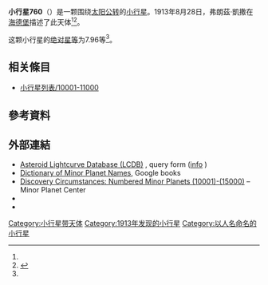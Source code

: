 {{Infobox planet
 | minorplanet     = yes
 | name            = 760 Massinga
 | background      = #D6D6D6
 | image = 
 | image_size      = 
 | caption         =
 | discovery_ref   =  <ref name="MPC-object" />
 | discoverer      = [[弗朗茲·凱撒|弗朗茲·凱撒]]
 | discovery_site  = [[海德堡|海德堡]]
 | discovered      = 1913年8月28日
 | mpc_name        = 760 Massinga
 | alt_names       = 760 Massinga
 | pronounced      = 
 | named_after     = <ref name="MPC-object" />
 | mp_category     = [[主帶小行星|主帶小行星]] <ref name="MPC-object" /><ref name="jpldata" />
 | orbit_ref       = <ref name="a">[http://ssd.jpl.nasa.gov/sbdb.cgi?sstr=760 760] {{Wayback|url=http://ssd.jpl.nasa.gov/sbdb.cgi?sstr=760 |date=20151202012419 }}，小行星數據庫瀏覽器（JPL Small-Body Database Browser）－[[美国国家航空航天局|美国国家航空航天局]]喷气推进实验室</ref>
 | epoch           = 2018-03-23.0（[[儒略日|JD]] 2458200.5）
 | uncertainty     = 0
 | observation_arc = 
 | aphelion = {{convert|3.885|AU|km|3|abbr=on|lk=out}}
 | perihelion      = {{convert|2.4177401|AU|km|3|abbr=on}}
 | semimajor       = 3.1512109
 | eccentricity    = 0.2327584
 | period          = 5.59[[儒略年|yr]]
 | mean_anomaly    = 35.19992[[度|°]]
 | mean_motion     = {{Deg2DMS|0.17619260|sup=ms}} / day
 | inclination     = 12.52794
 | asc_node        = 331.62943°
 | arg_peri        = 200.90332
 | mean_diameter   = 
 | rotation        = 
 | albedo          =
 | spectral_type   =
 | abs_magnitude   = 7.96<ref name="jpldata" />
}}
'''小行星760'''（{{lang-en|760 Massinga}}）是一颗围绕[[太阳|太阳]][[公转|公转]]的[[小行星|小行星]]。1913年8月28日，弗朗茲·凱撒在[[海德堡|海德堡]]描述了此天体<ref name="a" /><ref>{{cite news|title=小行星列表|url=http://cfa-www.harvard.edu/iau/lists/NumberedMPs.txt|accessdate=2018-10-19|newspaper=哈佛大学|archive-date=2008-05-17|archive-url=https://web.archive.org/web/20080517010638/http://cfa-www.harvard.edu/iau/lists/NumberedMPs.txt|dead-url=no}}</ref>。

这颗小行星的[[绝对星等|绝对星等]]为7.96等<ref name="a" />。

== 相关條目 ==
*[[小行星列表/10001-11000|小行星列表/10001-11000]]

== 參考資料 ==
{{reflist|refs=

<ref name="jpldata">{{cite web
 |type         = 2018-01-26 last obs.
 |title        = JPL Small-Body Database Browser:760 Massinga-760 Massinga
 |url          = https://ssd.jpl.nasa.gov/sbdb.cgi?sstr=760
 |publisher    = [[Jet_Propulsion_Laboratory|Jet Propulsion Laboratory]]
 |accessdate   = 28 March 2018
 |archive-date = 2021-01-29
 |archive-url  = https://web.archive.org/web/20210129094658/https://ssd.jpl.nasa.gov/sbdb.cgi?sstr=760
 |dead-url     = no
}}</ref>

<ref name="MPC-object">{{cite web
  |title      = 760 Massinga
  |work      = Minor Planet Center
  |url      = https://www.minorplanetcenter.net/db_search/show_object?object_id=760
  |accessdate      = 28 March 2018
  |archive-date      = 2016-03-04
  |archive-url      = https://web.archive.org/web/20160304105647/http://minorplanetcenter.net/db_search/show_object?object_id=760
  |dead-url      = no
  }}</ref>

}}

==  外部連結 ==
* [http://www.minorplanet.info/PHP/lcdbsummaryquery.php Asteroid Lightcurve Database (LCDB)] {{Wayback|url=http://www.minorplanet.info/PHP/lcdbsummaryquery.php |date=20171210173955 }}, query form ([http://www.minorplanet.info/lightcurvedatabase.html info] {{Wayback|url=http://www.minorplanet.info/lightcurvedatabase.html |date=20171216050541 }})
* [https://books.google.com/books?id=aeAg1X7afOoC&pg Dictionary of Minor Planet Names], Google books
* [http://www.minorplanetcenter.net/iau/lists/NumberedMPs010001.html Discovery Circumstances: Numbered Minor Planets (10001)-(15000)] {{Wayback|url=http://www.minorplanetcenter.net/iau/lists/NumberedMPs010001.html |date=20180612162317 }} – Minor Planet Center
* {{AstDys|760}}
* {{JPL small body}}

{{Minor Planet Number|[[小行星759|小行星759]]|[[小行星761|小行星761]]}}
{{小天体}}

[[Category:小行星带天体|Category:小行星带天体]]
[[Category:1913年发现的小行星|Category:1913年发现的小行星]]
[[Category:以人名命名的小行星|Category:以人名命名的小行星]]


{{beltasteroid-stub}}